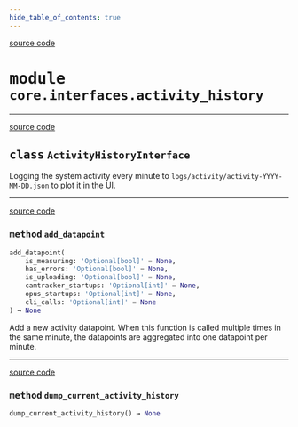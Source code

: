 ```yaml
---
hide_table_of_contents: true
---
```


<!-- markdownlint-disable -->

<a href="https://github.com/tum-esm/pyra/tree/main/packages/core/interfaces/activity_history.py#L0" className="SourceCodeLinkBadge">source code</a>

# <kbd>module</kbd> `core.interfaces.activity_history`






---

<a href="https://github.com/tum-esm/pyra/tree/main/packages/core/interfaces/activity_history.py#L33" className="SourceCodeLinkBadge">source code</a>

## <kbd>class</kbd> `ActivityHistoryInterface`
Logging the system activity every minute to  `logs/activity/activity-YYYY-MM-DD.json` to plot it in the UI. 




---

<a href="https://github.com/tum-esm/pyra/tree/main/packages/core/interfaces/activity_history.py#L42" className="SourceCodeLinkBadge">source code</a>

### <kbd>method</kbd> `add_datapoint`

```python
add_datapoint(
    is_measuring: 'Optional[bool]' = None,
    has_errors: 'Optional[bool]' = None,
    is_uploading: 'Optional[bool]' = None,
    camtracker_startups: 'Optional[int]' = None,
    opus_startups: 'Optional[int]' = None,
    cli_calls: 'Optional[int]' = None
) → None
```

Add a new activity datapoint. When this function is called multiple times in the same minute, the datapoints are aggregated into one datapoint per minute. 

---

<a href="https://github.com/tum-esm/pyra/tree/main/packages/core/interfaces/activity_history.py#L118" className="SourceCodeLinkBadge">source code</a>

### <kbd>method</kbd> `dump_current_activity_history`

```python
dump_current_activity_history() → None
```






